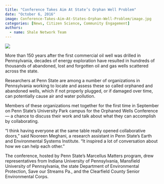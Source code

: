 ```yaml
---
title: "Conference Takes Aim At State’s Orphan Well Problem"
date: "October 6, 2016"
image: Conference-Takes-Aim-At-States-Orphan-Well-Problem/image.jpg
categories: [News, Citizen Science, Community Engagement]
authors: 
  - name: Shale Network Team
---
```


![](Conference-Takes-Aim-At-States-Orphan-Well-Problem/image.jpg)

More than 150 years after the first commercial oil well was drilled in Pennsylvania, decades of energy exploration have resulted in hundreds of thousands of abandoned, lost and forgotten oil and gas wells scattered across the state.

Researchers at Penn State are among a number of organizations in Pennsylvania working to locate and assess these so called orphaned and abandoned wells, which if not properly plugged, or if damaged over time, can potentially cause air and water pollution.

Members of these organizations met together for the first time in September on Penn State's University Park campus for the Orphaned Wells Conference — a chance to discuss their work and talk about what they can accomplish by collaborating.

“I think having everyone at the same table really opened collaborative doors,” said Nooreen Meghani, a research assistant in Penn State’s Earth and Environmental Systems Institute. “It inspired a lot of conversation about how we can help each other.”

The conference, hosted by Penn State’s Marcellus Matters program, drew representatives from Indiana University of Pennsylvania, Mansfield University of Pennsylvania, the state Department of Environmental Protection, Save our Streams Pa., and the Clearfield County Senior Environmental Corps.